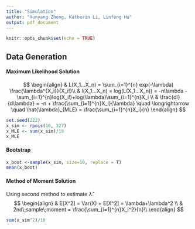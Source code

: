 ```yaml
---
title: "Simulation"
author: "Yunyang Zhong, Katherin Li, Linfeng Hu"
output: pdf_document
---
```


```r
knitr::opts_chunk$set(echo = TRUE)
```

## Data Generation

#### Maximum Likelihood Solution
$$
\begin{align}
& L(X_1...X_n) = \sum_{i=1}^{n} exp(-\lambda) \frac{\lambda^{X_i}}{X_i!}\\
& l(X_1...X_n) = log(L(X_1...X_n)) = -n\lambda - \sum_{i=1}^{n}log(X_i!)+log(\lambda)\sum_{i=1}^{n}X_i \\
& \frac{dl}{d\lambda} = -n + \frac{\sum_{i=1}^{n}X_i}{\lambda} \quad \longrightarrow \quad \hat{\lambda}_{MLE} = \frac{\sum_{i=1}^{n}X_i}{n}
\end{align}
$$

```r
set.seed(222)
x_sim <- rpois(10, 327)
x_MLE <- sum(x_sim)/10
x_MLE
```


#### Bootstrap
```r
x_boot <-sample(x_sim, size=10, replace = T)
mean(x_boot)
```






#### Method of Moment Solution
Using second method to estimate $\hat \lambda$.
$$
\begin{align}
& E[X^2] = Var(X) + E[X^2] = \lambda+\lambda^2 \\
& 2nd\;sample\;moment = \frac{\sum_{i=1}^{n}X_i^2}{n}\\
\end{align}
$$

```r
sum(x_sim^2)/10
```




